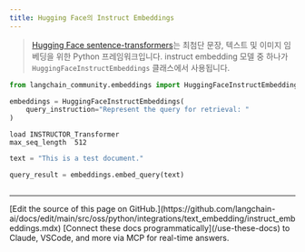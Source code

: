 ```yaml
---
title: Hugging Face의 Instruct Embeddings
---
```


>[Hugging Face sentence-transformers](https://huggingface.co/sentence-transformers)는 최첨단 문장, 텍스트 및 이미지 임베딩을 위한 Python 프레임워크입니다.
>instruct embedding 모델 중 하나가 `HuggingFaceInstructEmbeddings` 클래스에서 사용됩니다.

```python
from langchain_community.embeddings import HuggingFaceInstructEmbeddings
```

```python
embeddings = HuggingFaceInstructEmbeddings(
    query_instruction="Represent the query for retrieval: "
)
```

```output
load INSTRUCTOR_Transformer
max_seq_length  512
```

```python
text = "This is a test document."
```

```python
query_result = embeddings.embed_query(text)
```

```python

```

---

<Callout icon="pen-to-square" iconType="regular">
    [Edit the source of this page on GitHub.](https://github.com/langchain-ai/docs/edit/main/src/oss/python/integrations/text_embedding/instruct_embeddings.mdx)
</Callout>
<Tip icon="terminal" iconType="regular">
    [Connect these docs programmatically](/use-these-docs) to Claude, VSCode, and more via MCP for    real-time answers.
</Tip>
